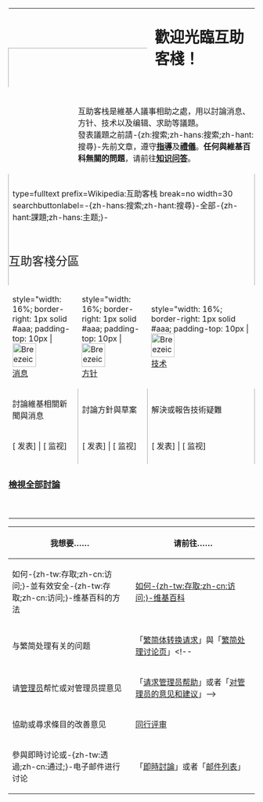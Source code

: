 <!--{{Shortcut|WP:VP|WP:客栈|WP:HZKZ|style=position:absolute; top: 3.1em; right: 0px;|float=no}}-->
{| style="border-collapse: collapse; width: 100%; text-align: center; margin: 10px 0;"
|-
| style="width: 33%" colspan="2" | &nbsp;
| style="font-family: serif; width: 33%; font-size: 1.9em; font-weight: bold;" rowspan="2" colspan="2" | 歡迎光臨互助客棧！
| style="background: transparent; width: 33%" colspan="2" | &nbsp;
|-
| style="border-top: 1px solid #aaa; border-left: 1px solid #aaa; width: 33%" colspan="2" | &nbsp;
<!-- -->
| style="border-top: 1px solid #aaa; border-right: 1px solid #aaa; width: 33%" colspan="2" | &nbsp;
|- style="border-left: 1px solid #aaa; border-right: 1px solid #aaa; "
| &nbsp;
| style="padding: 20px 0 5px 0;" colspan="4" | 互助客栈是維基人議事相助之處，用以討論消息、方针、技术以及编辑、求助等議題。<br/>發表議題之前請-{zh:搜索;zh-hans:搜索;zh-hant:搜尋}-先前文章，遵守'''[[維基百科:討論頁指導|指導]]'''及'''[[Wikipedia:禮儀|禮儀]]'''。'''任何與維基百科無關的問題'''，请前往'''[[Wikipedia:知识问答|知识问答]]'''。
| {{Shortcut|WP:VP|WP:客栈|WP:HZKZ|float=right}}
|-
| style="border-left: 1px solid #aaa; border-right: 1px solid #aaa; padding-top: 5px;" colspan="6" | {{維基百科問題}}
|-
| style="border-left: 1px solid #aaa; border-right: 1px solid #aaa;" colspan="6" | <inputbox>
type=fulltext
prefix=Wikipedia:互助客栈
break=no
width=30
searchbuttonlabel=-{zh-hans:搜索;zh-hant:搜尋}-全部-{zh-hant:課題;zh-hans:主题;}-
</inputbox>
|-
| style="border-left: 1px solid #aaa; border-right: 1px solid #aaa; padding: 15px 0 10px 0; font-family: serif; font-size: 1.5em;" colspan="6" | 互助客棧分區
|- style="border: 1px solid #aaa; border-bottom-width: 0px; font-size: 1.2em; font-weight: bold;"
| style="width: 16%; border-right: 1px solid #aaa; padding-top: 10px | [[File:Breezeicons-apps-48-artikulate.svg|link=Wikipedia:互助客栈/消息|48px]]<br />[[Wikipedia:互助客栈/消息|消息]]
| style="width: 16%; border-right: 1px solid #aaa; padding-top: 10px | [[File:Breezeicons-apps-48-cantor.svg|link=Wikipedia:互助客栈/方针|48px]]<br />[[Wikipedia:互助客栈/方针|方针]]
| style="width: 16%; border-right: 1px solid #aaa; padding-top: 10px | [[File:Breezeicons-apps-48-konqueror.svg|link=Wikipedia:互助客栈/技术|48px]]<br />[[Wikipedia:互助客栈/技术|技术]]
| style="width: 16%; border-right: 1px solid #aaa; padding-top: 10px | [[File:Breezeicons-apps-48-system-help.svg|link=Wikipedia:互助客栈/求助|48px]]<br />[[Wikipedia:互助客栈/求助|求助]]
| style="width: 16%; border-right: 1px solid #aaa; padding-top: 10px | [[File:Breezeicons-apps-48-words.svg|link=Wikipedia:互助客栈/条目探讨|48px]]<br />[[Wikipedia:互助客栈/条目探讨|條目探討]]
| style="width: 16%; padding-top: 10px | [[File:Breezeicons-apps-48-braindump.svg|link=Wikipedia:互助客栈/其他|48px]]<br />[[Wikipedia:互助客栈/其他|其他]]
|- style="border: 1px solid #aaa; border-bottom-width: 0px; border-top-width: 0px; font-size: 0.85em;"
| style="width: 16%; border-right: 1px solid #aaa;" | 討論維基相關新聞與消息
| style="width: 16%; border-right: 1px solid #aaa;" | 討論方針與草案
| style="width: 16%; border-right: 1px solid #aaa;" | 解決或報告技術疑難
| style="width: 16%; border-right: 1px solid #aaa;" | 解決在維基百科中所遇疑難
| style="width: 16%; border-right: 1px solid #aaa;" | [[Wikipedia:條目|條目]]、[[Wikipedia:模版|模版]]、[[Wikipedia:主題|主題]]相關探討
| style="width: 16%;" | 未符其他分區之議題
|- style="border: 1px solid #aaa; border-top-width: 0px; font-size: 0.85em;"
| style="width: 16%; border-right: 1px solid #aaa; padding-bottom: 10px;" | <span class="plainlinks">[{{SERVER}}{{localurl:Wikipedia:互助客栈/消息|action=edit&section=new&preload=template:sign}} 发表] | [{{SERVER}}{{localurl:Wikipedia:互助客栈/消息|action=watch}} 监视]
| style="width: 16%; border-right: 1px solid #aaa; padding-bottom: 10px;" | <span class="plainlinks">[{{SERVER}}{{localurl:Wikipedia:互助客栈/方针|action=edit&section=new&preload=template:sign}} 发表] | [{{SERVER}}{{localurl:Wikipedia:互助客栈/方针|action=watch}} 监视]
| style="width: 16%; border-right: 1px solid #aaa; padding-bottom: 10px;" | <span class="plainlinks">[{{SERVER}}{{localurl:Wikipedia:互助客栈/技术|action=edit&section=new&preload=template:sign}} 发表] | [{{SERVER}}{{localurl:Wikipedia:互助客栈/技术|action=watch}} 监视]
| style="width: 16%; border-right: 1px solid #aaa; padding-bottom: 10px;" | <span class="plainlinks">[{{SERVER}}{{localurl:Wikipedia:互助客栈/求助|action=edit&section=new&preload=template:sign}} 发表] | [{{SERVER}}{{localurl:Wikipedia:互助客栈/求助|action=watch}} 监视]
| style="width: 16%; border-right: 1px solid #aaa; padding-bottom: 10px;" | <span class="plainlinks">[{{SERVER}}{{localurl:Wikipedia:互助客栈/条目探讨|action=edit&section=new&preload=template:sign}} 发表] | [{{SERVER}}{{localurl:Wikipedia:互助客栈/条目探讨|action=watch}} 监视]
| style="width: 16%; padding-bottom: 10px;" | <span class="plainlinks">[{{SERVER}}{{localurl:Wikipedia:互助客栈/其他|action=edit&section=new&preload=template:sign}} 发表] | [{{SERVER}}{{localurl:Wikipedia:互助客栈/其他|action=watch}} 监视]
|- style="border: 1px solid #aaa;"
| style="padding: 10px 0; font-weight: bold; font-size: 1.1em;" colspan="6" | [[Wikipedia:互助客栈 (全部)|檢視全部討論]]
|-
| style="padding: 10px 0 20px 0; font-style: italic;" colspan="6" |{{lang|en|If you want to contact Chinese Wikipedia, '''[[Wikipedia talk:Guestbook for non-Chinese speakers|please leave your message here]]'''.}}
|}
{| class="wikitable" style="margin: 0 0 15px 0; width:100%; text-align: center;"
|-
! style="width: 50%;" | 我想要……
! style="width: 50%;" | 请前往……
|-
| 如何-{zh-tw:存取;zh-cn:访问;}-並有效安全-{zh-tw:存取;zh-cn:访问;}-维基百科的方法
| [[help:如何访问维基百科|如何-{zh-tw:存取;zh-cn:访问;}-维基百科]]
|-
| 与繁简处理有关的问题
| 「[[Wikipedia:繁简体转换请求|繁简体转换请求]]」與「[[Wikipedia talk:繁简处理|繁简处理讨论页]]」<!--
|-
| 请[[WP:管理员|管理员]]帮忙或对管理员提意见
| 「[[Wikipedia:管理员通告板|请求管理员帮助]]」或者「[[Wikipedia:对管理员的意见和建议|对管理员的意见和建议]]」-->
|-
| 協助或尋求條目的改善意见
| [[Wikipedia:同行评审|同行评审]]
|-
| 參與即時讨论或-{zh-tw:透過;zh-cn:通过;}-电子邮件进行讨论
| 「[[Wikipedia:即時討論|即時討論]]」或者「[[Wikipedia:邮件列表|邮件列表]]」
|}